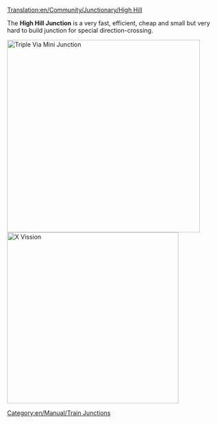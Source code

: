 [[Translation:en/Community/Junctionary/High Hill]]
{{en/Community/Junctionary/Navigation}}

The '''High Hill Junction''' is a very fast, efficient, cheap and small but very hard to build junction for special direction-crossing.

[[File:en/Community/Junctionary/HighHill.png|none|thumb|450px|Triple Via Mini Junction]]
[[File:en/Community/Junctionary/HighHillX.png|none|thumb|400px|X Vission]]
{{en/Community/Junctionary/Junction Criteria|Expensive|3|1|1|0|1|0|1|1|0|0|1|||
*Handles a very large number of trains at a time.
*Uses special directions
*Small Area needed (10x12) 
*4 Levels (6 tunnels in 3 levels and 2 bridges on top level)
*None or few sharp corners (see improved version for high speed)
*No Deadlocks or Jamming possible
*No Merging or Splitting of the lines
*Handling of single-lines and dual-lines possible. That's the reason no Splits or Merges are used. Do it by your own wishes.
}}

[[Category:en/Manual/Train Junctions]]
